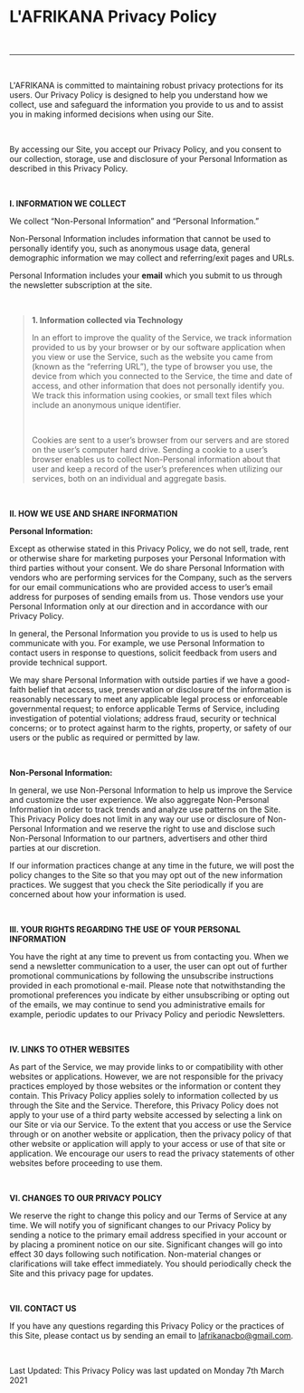 # **L'AFRIKANA Privacy Policy**

<br/>

---

<br/>

L'AFRIKANA is committed to maintaining robust privacy protections for its users.  Our Privacy Policy is designed to help you understand how we collect, use and safeguard the information you provide to us and to assist you in making informed decisions when using our Site.

<br/>

By accessing our Site, you accept our Privacy Policy, and you consent to our collection, storage, use and disclosure of your Personal Information as described in this Privacy Policy.

<br/>

**I. INFORMATION WE COLLECT**

We collect “Non-Personal Information” and “Personal Information.”

Non-Personal Information includes information that cannot be used to personally identify you, such as anonymous usage data, general demographic information we may collect and referring/exit pages and URLs.

Personal Information includes your **email** which you submit to us through the newsletter subscription at the site.

<br/>

>
>  **1.   Information collected via Technology**
> 
> In an effort to improve the quality of the Service, we track information provided to us by your browser or by our software application when you view or use the Service, such as the website you came from (known as the “referring URL”), the type of browser you use, the device from which you connected to the Service, the time and date of access, and other information that does not personally identify you. We track this information using cookies, or small text files which include an anonymous unique identifier.
>
> <br/>
>
> Cookies are sent to a user’s browser from our servers and are stored on the user’s computer hard drive. Sending a cookie to a user’s browser enables us to collect Non-Personal information about that user and keep a record of the user’s preferences when utilizing our services, both on an individual and aggregate basis.
> 

<br/>

**II. HOW WE USE AND SHARE INFORMATION**

**Personal Information:**

Except as otherwise stated in this Privacy Policy, we do not sell, trade, rent or otherwise share for marketing purposes your Personal Information with third parties without your consent. We do share Personal Information with vendors who are performing services for the Company, such as the servers for our email communications who are provided access to user’s email address for purposes of sending emails from us. Those vendors use your Personal Information only at our direction and in accordance with our Privacy Policy.

In general, the Personal Information you provide to us is used to help us communicate with you. For example, we use Personal Information to contact users in response to questions, solicit feedback from users and provide technical support.

We may share Personal Information with outside parties if we have a good-faith belief that access, use, preservation or disclosure of the information is reasonably necessary to meet any applicable legal process or enforceable governmental request; to enforce applicable Terms of Service, including investigation of potential violations; address fraud, security or technical concerns; or to protect against harm to the rights, property, or safety of our users or the public as required or permitted by law.

<br/>

**Non-Personal Information:**

In general, we use Non-Personal Information to help us improve the Service and customize the user experience. We also aggregate Non-Personal Information in order to track trends and analyze use patterns on the Site. This Privacy Policy does not limit in any way our use or disclosure of Non-Personal Information and we reserve the right to use and disclose such Non-Personal Information to our partners, advertisers and other third parties at our discretion.

If our information practices change at any time in the future, we will post the policy changes to the Site so that you may opt out of the new information practices. We suggest that you check the Site periodically if you are concerned about how your information is used.

<br/>

**III. YOUR RIGHTS REGARDING THE USE OF YOUR PERSONAL INFORMATION**

You have the right at any time to prevent us from contacting you. When we send a newsletter communication to a user, the user can opt out of further promotional communications by following the unsubscribe instructions provided in each promotional e-mail. Please note that notwithstanding the promotional preferences you indicate by either unsubscribing or opting out of the emails, we may continue to send you administrative emails for example, periodic updates to our Privacy Policy and periodic Newsletters.

<br/>

**IV. LINKS TO OTHER WEBSITES**

As part of the Service, we may provide links to or compatibility with other websites or applications. However, we are not responsible for the privacy practices employed by those websites or the information or content they contain. This Privacy Policy applies solely to information collected by us through the Site and the Service. Therefore, this Privacy Policy does not apply to your use of a third party website accessed by selecting a link on our Site or via our Service. To the extent that you access or use the Service through or on another website or application, then the privacy policy of that other website or application will apply to your access or use of that site or application. We encourage our users to read the privacy statements of other websites before proceeding to use them.

<br/>

**VI. CHANGES TO OUR PRIVACY POLICY**

We reserve the right to change this policy and our Terms of Service at any time.  We will notify you of significant changes to our Privacy Policy by sending a notice to the primary email address specified in your account or by placing a prominent notice on our site. Significant changes will go into effect 30 days following such notification. Non-material changes or clarifications will take effect immediately. You should periodically check the Site and this privacy page for updates.

<br/>

**VII. CONTACT US**

If you have any questions regarding this Privacy Policy or the practices of this Site, please contact us by sending an email to <a href="mailto:lafrikanacbo@gmail.com"><u>lafrikanacbo@gmail.com</u></a>.

<br/>

Last Updated: This Privacy Policy was last updated on Monday 7<super>th</super> March 2021